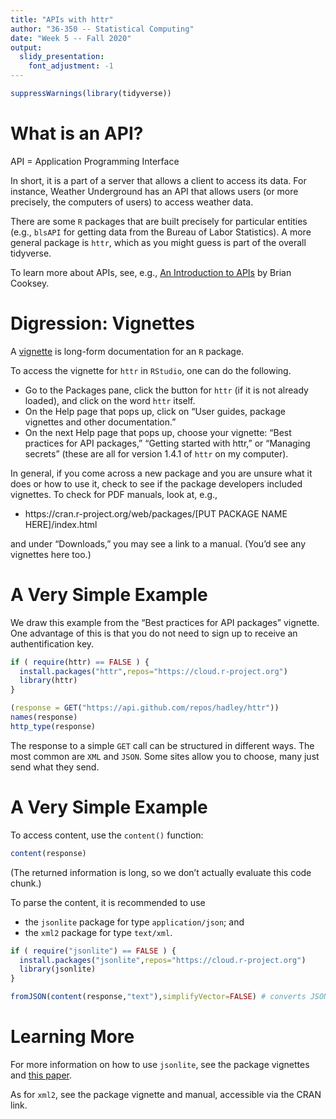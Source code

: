 ```yaml
---
title: "APIs with httr"
author: "36-350 -- Statistical Computing"
date: "Week 5 -- Fall 2020"
output: 
  slidy_presentation: 
    font_adjustment: -1
---
```


```r
suppressWarnings(library(tidyverse))
```

What is an API?
===

API = Application Programming Interface

In short, it is a part of a server that allows a client to access its data. For instance, Weather Underground has an API that allows users (or more precisely, the computers of users) to access weather data.

There are some `R` packages that are built precisely for particular entities (e.g., `blsAPI` for getting data from the Bureau of Labor Statistics). A more general package is `httr`, which as you might guess is part of the overall tidyverse.

To learn more about APIs, see, e.g., [An Introduction to APIs](https://zapier.com/learn/apis) by Brian Cooksey.

Digression: Vignettes
===

A [vignette](http://r-pkgs.had.co.nz/vignettes.html) is long-form documentation for an `R` package. 

To access the vignette for `httr` in `RStudio`, one can do the following.

- Go to the Packages pane, click the button for `httr` (if it is not already loaded), and click on the word `httr` itself.
- On the Help page that pops up, click on "User guides, package vignettes and other documentation."
- On the next Help page that pops up, choose your vignette: "Best practices for API packages," "Getting started with httr," or "Managing secrets" (these are all for version 1.4.1 of `httr` on my computer).

In general, if you come across a new package and you are unsure what it does or how to use it, check to see if the package developers included vignettes. To check for PDF manuals, look at, e.g.,

- https://cran.r-project.org/web/packages/[PUT PACKAGE NAME HERE]/index.html

and under "Downloads," you may see a link to a manual. (You'd see any vignettes here too.)

A Very Simple Example
===

We draw this example from the "Best practices for API packages" vignette. One advantage of this is that you do not need to sign up to receive an authentification key.
```r
if ( require(httr) == FALSE ) {
  install.packages("httr",repos="https://cloud.r-project.org")
  library(httr)
}

(response = GET("https://api.github.com/repos/hadley/httr"))
names(response)
http_type(response)
```
The response to a simple `GET` call can be structured in different ways. The most common are `XML` and `JSON`. Some sites allow you to choose, many just send what they send.

A Very Simple Example
===

To access content, use the `content()` function:
```r
content(response) 
```
(The returned information is long, so we don't actually evaluate this code chunk.)

To parse the content, it is recommended to use

- the `jsonlite` package for type `application/json`; and
- the `xml2` package for type `text/xml`.

```r
if ( require("jsonlite") == FALSE ) {
  install.packages("jsonlite",repos="https://cloud.r-project.org")
  library(jsonlite)
}

fromJSON(content(response,"text"),simplifyVector=FALSE) # converts JSON to R object
```

Learning More
===

For more information on how to use `jsonlite`, see the package vignettes and [this paper](https://arxiv.org/abs/1403.2805).

As for `xml2`, see the package vignette and manual, accessible via the CRAN link.

